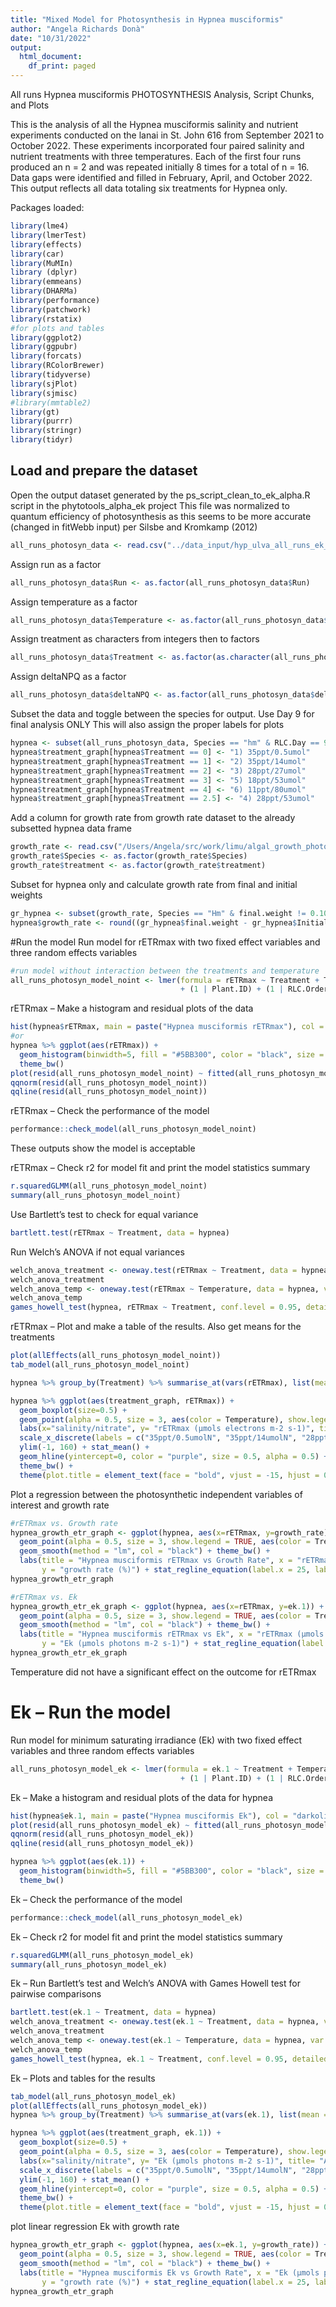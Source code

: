 ```yaml
---
title: "Mixed Model for Photosynthesis in Hypnea musciformis"
author: "Angela Richards Donà"
date: "10/31/2022"
output:
  html_document:
    df_print: paged
---
```


All runs Hypnea musciformis PHOTOSYNTHESIS Analysis, Script Chunks, and Plots

This is the analysis of all the Hypnea musciformis salinity and nutrient experiments 
conducted on the lanai in St. John 616 from September 2021 to October 2022. These experiments incorporated four paired salinity
and nutrient treatments with three temperatures. Each of the first four runs produced an n = 2 and was repeated
initially 8 times for a total of n = 16.
Data gaps were identified and filled in February, April, and October 2022. 
This output reflects all data totaling six treatments for Hypnea only.

Packages loaded:

```r
library(lme4)
library(lmerTest)
library(effects)
library(car)
library(MuMIn)
library (dplyr)
library(emmeans)
library(DHARMa)
library(performance)
library(patchwork)
library(rstatix)
#for plots and tables
library(ggplot2)
library(ggpubr)
library(forcats)
library(RColorBrewer)
library(tidyverse)
library(sjPlot)
library(sjmisc)
#library(mmtable2)
library(gt)
library(purrr)
library(stringr)
library(tidyr)
```

## Load and prepare the dataset
Open the output dataset generated by the ps_script_clean_to_ek_alpha.R script in
the phytotools_alpha_ek project
This file was normalized to quantum efficiency of photosynthesis as this 
seems to be more accurate (changed in fitWebb input) per Silsbe and Kromkamp (2012)

```r
all_runs_photosyn_data <- read.csv("../data_input/hyp_ulva_all_runs_ek_alpha_normalized.csv")
```

Assign run as a factor
```r
all_runs_photosyn_data$Run <- as.factor(all_runs_photosyn_data$Run)
```

Assign temperature as a factor
```r
all_runs_photosyn_data$Temperature <- as.factor(all_runs_photosyn_data$Temp...C.)
```

Assign treatment as characters from integers then to factors
```r
all_runs_photosyn_data$Treatment <- as.factor(as.character(all_runs_photosyn_data$Treatment))
```

Assign deltaNPQ as a factor
```r
all_runs_photosyn_data$deltaNPQ <- as.factor(all_runs_photosyn_data$deltaNPQ)
```


Subset the data and toggle between the species for output. Use Day 9 for final analysis ONLY
This will also assign the proper labels for plots
```r
hypnea <- subset(all_runs_photosyn_data, Species == "hm" & RLC.Day == 9 & ek.1 < 226)
hypnea$treatment_graph[hypnea$Treatment == 0] <- "1) 35ppt/0.5umol"
hypnea$treatment_graph[hypnea$Treatment == 1] <- "2) 35ppt/14umol" 
hypnea$treatment_graph[hypnea$Treatment == 2] <- "3) 28ppt/27umol" 
hypnea$treatment_graph[hypnea$Treatment == 3] <- "5) 18ppt/53umol" 
hypnea$treatment_graph[hypnea$Treatment == 4] <- "6) 11ppt/80umol"
hypnea$treatment_graph[hypnea$Treatment == 2.5] <- "4) 28ppt/53umol"
```

Add a column for growth rate from growth rate dataset to the already subsetted hypnea data frame
```r
growth_rate <- read.csv("/Users/Angela/src/work/limu/algal_growth_photosynthesis/data_input/all_runs_growth_102222.csv")
growth_rate$Species <- as.factor(growth_rate$Species)
growth_rate$treatment <- as.factor(growth_rate$treatment)
```

Subset for hypnea only and calculate growth rate from final and initial weights
```r
gr_hypnea <- subset(growth_rate, Species == "Hm" & final.weight != 0.1017 & final.weight != 0.3224)
hypnea$growth_rate <- round((gr_hypnea$final.weight - gr_hypnea$Initial.weight) / gr_hypnea$Initial.weight * 100, digits = 2)
```

#Run the model
Run model for rETRmax with two fixed effect variables and three random effects variables

```r
#run model without interaction between the treatments and temperature
all_runs_photosyn_model_noint <- lmer(formula = rETRmax ~ Treatment + Temperature + (1 | Run)
                                      + (1 | Plant.ID) + (1 | RLC.Order), data = hypnea)
```

rETRmax -- Make a histogram and residual plots of the data

```r
hist(hypnea$rETRmax, main = paste("Hypnea musciformis rETRmax"), col = "olivedrab3", labels = TRUE)
#or
hypnea %>% ggplot(aes(rETRmax)) +
  geom_histogram(binwidth=5, fill = "#5BB300", color = "black", size = 0.25, alpha = 0.85) +
  theme_bw()
plot(resid(all_runs_photosyn_model_noint) ~ fitted(all_runs_photosyn_model_noint))
qqnorm(resid(all_runs_photosyn_model_noint))
qqline(resid(all_runs_photosyn_model_noint))
```

rETRmax -- Check the performance of the model
```r
performance::check_model(all_runs_photosyn_model_noint)
```

These outputs show the model is acceptable

rETRmax -- Check r2 for model fit and print the model statistics summary
```r
r.squaredGLMM(all_runs_photosyn_model_noint)
summary(all_runs_photosyn_model_noint)
```

Use Bartlett's test to check for equal variance

``` r
bartlett.test(rETRmax ~ Treatment, data = hypnea)
```

Run Welch's ANOVA if not equal variances
```r
welch_anova_treatment <- oneway.test(rETRmax ~ Treatment, data = hypnea, var.equal = FALSE)
welch_anova_treatment
welch_anova_temp <- oneway.test(rETRmax ~ Temperature, data = hypnea, var.equal = FALSE)
welch_anova_temp
games_howell_test(hypnea, rETRmax ~ Treatment, conf.level = 0.95, detailed = TRUE)
```

rETRmax -- Plot and make a table of the results. Also get means for the treatments
```r
plot(allEffects(all_runs_photosyn_model_noint))
tab_model(all_runs_photosyn_model_noint)

hypnea %>% group_by(Treatment) %>% summarise_at(vars(rETRmax), list(mean = mean))

hypnea %>% ggplot(aes(treatment_graph, rETRmax)) + 
  geom_boxplot(size=0.5) + 
  geom_point(alpha = 0.5, size = 3, aes(color = Temperature), show.legend = FALSE) + 
  labs(x="salinity/nitrate", y= "rETRmax (μmols electrons m-2 s-1)", title= "A", subtitle = "Hypnea musciformis") + 
  scale_x_discrete(labels = c("35ppt/0.5umolN", "35ppt/14umolN", "28ppt/27umolN", "28ppt/53umolN", "18ppt/53umolN", "11ppt/80umolN")) + 
  ylim(-1, 160) + stat_mean() + 
  geom_hline(yintercept=0, color = "purple", size = 0.5, alpha = 0.5) +
  theme_bw() +
  theme(plot.title = element_text(face = "bold", vjust = -15, hjust = 0.05), plot.subtitle = element_text(face = "italic", vjust = -20, hjust = 0.05))
```

Plot a regression between the photosynthetic independent variables of interest and growth rate
```r
#rETRmax vs. Growth rate
hypnea_growth_etr_graph <- ggplot(hypnea, aes(x=rETRmax, y=growth_rate)) + 
  geom_point(alpha = 0.5, size = 3, show.legend = TRUE, aes(color = Treatment)) + 
  geom_smooth(method = "lm", col = "black") + theme_bw() + 
  labs(title = "Hypnea musciformis rETRmax vs Growth Rate", x = "rETRmax (μmols electrons m-2 s-1)", 
       y = "growth rate (%)") + stat_regline_equation(label.x = 25, label.y = 165) + stat_cor()
hypnea_growth_etr_graph

#rETRmax vs. Ek
hypnea_growth_etr_ek_graph <- ggplot(hypnea, aes(x=rETRmax, y=ek.1)) + 
  geom_point(alpha = 0.5, size = 3, show.legend = TRUE, aes(color = Treatment)) + 
  geom_smooth(method = "lm", col = "black") + theme_bw() + 
  labs(title = "Hypnea musciformis rETRmax vs Ek", x = "rETRmax (μmols electrons m-2 s-1)", 
       y = "Ek (μmols photons m-2 s-1)") + stat_regline_equation(label.x = 25, label.y = 165) + stat_cor()
hypnea_growth_etr_ek_graph
```

Temperature did not have a significant effect on the outcome for rETRmax

# Ek -- Run the model

Run model for minimum saturating irradiance (Ek) with two fixed effect variables
and three random effects variables

```r
all_runs_photosyn_model_ek <- lmer(formula = ek.1 ~ Treatment + Temperature + (1 | Run)
                                      + (1 | Plant.ID) + (1 | RLC.Order), data = hypnea)
```

Ek -- Make a histogram and residual plots of the data for hypnea
```r
hist(hypnea$ek.1, main = paste("Hypnea musciformis Ek"), col = "darkolivegreen3", labels = TRUE)
plot(resid(all_runs_photosyn_model_ek) ~ fitted(all_runs_photosyn_model_ek))
qqnorm(resid(all_runs_photosyn_model_ek))
qqline(resid(all_runs_photosyn_model_ek))

hypnea %>% ggplot(aes(ek.1)) +
  geom_histogram(binwidth=5, fill = "#5BB300", color = "black", size = 0.25, alpha = 0.85) +
  theme_bw()
```

Ek -- Check the performance of the model
```r
performance::check_model(all_runs_photosyn_model_ek)
```

Ek -- Check r2 for model fit and print the model statistics summary
```r
r.squaredGLMM(all_runs_photosyn_model_ek)
summary(all_runs_photosyn_model_ek)
```

Ek -- Run Bartlett's test and Welch's ANOVA with Games Howell test for pairwise comparisons
```r
bartlett.test(ek.1 ~ Treatment, data = hypnea)
welch_anova_treatment <- oneway.test(ek.1 ~ Treatment, data = hypnea, var.equal = FALSE)
welch_anova_treatment
welch_anova_temp <- oneway.test(ek.1 ~ Temperature, data = hypnea, var.equal = FALSE)
welch_anova_temp
games_howell_test(hypnea, ek.1 ~ Treatment, conf.level = 0.95, detailed = TRUE)
```

Ek -- Plots and tables for the results
```r
tab_model(all_runs_photosyn_model_ek)
plot(allEffects(all_runs_photosyn_model_ek))
hypnea %>% group_by(Treatment) %>% summarise_at(vars(ek.1), list(mean = mean))

hypnea %>% ggplot(aes(treatment_graph, ek.1)) + 
  geom_boxplot(size=0.5) + 
  geom_point(alpha = 0.5, size = 3, aes(color = Temperature), show.legend = FALSE) + 
  labs(x="salinity/nitrate", y= "Ek (μmols photons m-2 s-1)", title= "A", subtitle = "Hypnea musciformis") + 
  scale_x_discrete(labels = c("35ppt/0.5umolN", "35ppt/14umolN", "28ppt/27umolN", "28ppt/53umolN", "18ppt/53umolN", "11ppt/80umolN")) + 
  ylim(-1, 160) + stat_mean() + 
  geom_hline(yintercept=0, color = "purple", size = 0.5, alpha = 0.5) +
  theme_bw() +
  theme(plot.title = element_text(face = "bold", vjust = -15, hjust = 0.05), plot.subtitle = element_text(face = "italic", vjust = -20, hjust = 0.05))
```

plot linear regression Ek with growth rate
```r
hypnea_growth_etr_graph <- ggplot(hypnea, aes(x=ek.1, y=growth_rate)) + 
  geom_point(alpha = 0.5, size = 3, show.legend = TRUE, aes(color = Treatment)) + 
  geom_smooth(method = "lm", col = "black") + theme_bw() + 
  labs(title = "Hypnea musciformis Ek vs Growth Rate", x = "Ek (μmols photons m-2 s-1)", 
       y = "growth rate (%)") + stat_regline_equation(label.x = 25, label.y = 165) + stat_cor()
hypnea_growth_etr_graph
```

